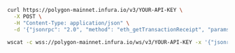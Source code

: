 
<Tabs>
  <TabItem value="cURL">

```bash
curl https://polygon-mainnet.infura.io/v3/YOUR-API-KEY \
  -X POST \
  -H "Content-Type: application/json" \
  -d '{"jsonrpc": "2.0", "method": "eth_getTransactionReceipt", "params": ["0xbb3a336e3f823ec18197f1e13ee875700f08f03e2cab75f0d0b118dabb44cba0"], "id": 1}'
```

  </TabItem>
  <TabItem value="WSS">

```bash
wscat -c wss://polygon-mainnet.infura.io/ws/v3/YOUR-API-KEY -x '{"jsonrpc": "2.0", "method": "eth_getTransactionReceipt", "params": ["0xbb3a336e3f823ec18197f1e13ee875700f08f03e2cab75f0d0b118dabb44cba0"], "id": 1}'
```

  </TabItem>
</Tabs>
